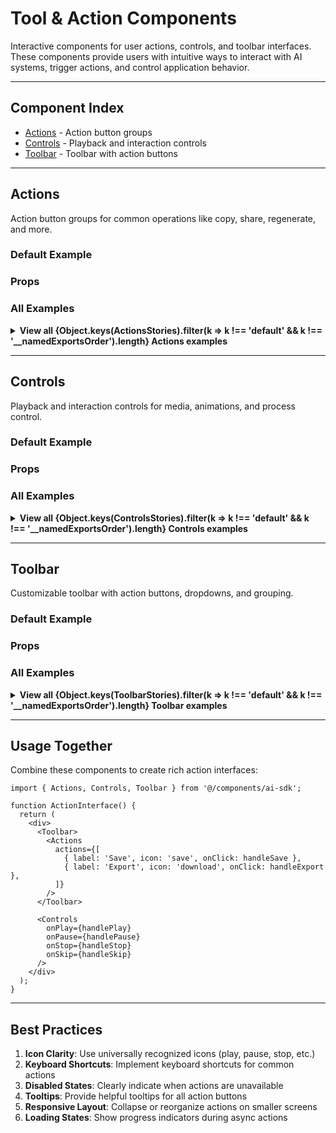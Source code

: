 
<Meta title="AI SDK/Tool & Action/Category Overview" />

# Tool & Action Components

Interactive components for user actions, controls, and toolbar interfaces. These components provide users with intuitive ways to interact with AI systems, trigger actions, and control application behavior.

---

## Component Index

- [Actions](#actions) - Action button groups
- [Controls](#controls) - Playback and interaction controls
- [Toolbar](#toolbar) - Toolbar with action buttons

---

<div id="actions" />

## Actions

Action button groups for common operations like copy, share, regenerate, and more.

### Default Example

<Canvas of={ActionsStories.Default} />

### Props

<ArgTypes of={ActionsStories} />

### All Examples

<details>
<summary>
  <strong>View all {Object.keys(ActionsStories).filter(k => k !== 'default' && k !== '__namedExportsOrder').length} Actions examples</strong>
</summary>

<div style={{ marginTop: '1rem' }}>

{Object.entries(ActionsStories)
  .filter(([key]) => key !== 'default' && key !== '__namedExportsOrder')
  .map(([storyName, story]) => (
    <div key={storyName} style={{ borderTop: '1px solid #e5e7eb', paddingTop: '1rem', marginTop: '1.5rem' }}>
      <h4 style={{ fontSize: '1.125rem', fontWeight: 600, marginBottom: '0.5rem' }}>
        {storyName.replace(/([A-Z])/g, ' $1').trim()}
      </h4>
      <Canvas of={story} />
    </div>
  ))
}

</div>

</details>

---

<div id="controls" />

## Controls

Playback and interaction controls for media, animations, and process control.

### Default Example

<Canvas of={ControlsStories.Default} />

### Props

<ArgTypes of={ControlsStories} />

### All Examples

<details>
<summary>
  <strong>View all {Object.keys(ControlsStories).filter(k => k !== 'default' && k !== '__namedExportsOrder').length} Controls examples</strong>
</summary>

<div style={{ marginTop: '1rem' }}>

{Object.entries(ControlsStories)
  .filter(([key]) => key !== 'default' && key !== '__namedExportsOrder')
  .map(([storyName, story]) => (
    <div key={storyName} style={{ borderTop: '1px solid #e5e7eb', paddingTop: '1rem', marginTop: '1.5rem' }}>
      <h4 style={{ fontSize: '1.125rem', fontWeight: 600, marginBottom: '0.5rem' }}>
        {storyName.replace(/([A-Z])/g, ' $1').trim()}
      </h4>
      <Canvas of={story} />
    </div>
  ))
}

</div>

</details>

---

<div id="toolbar" />

## Toolbar

Customizable toolbar with action buttons, dropdowns, and grouping.

### Default Example

<Canvas of={ToolbarStories.Default} />

### Props

<ArgTypes of={ToolbarStories} />

### All Examples

<details>
<summary>
  <strong>View all {Object.keys(ToolbarStories).filter(k => k !== 'default' && k !== '__namedExportsOrder').length} Toolbar examples</strong>
</summary>

<div style={{ marginTop: '1rem' }}>

{Object.entries(ToolbarStories)
  .filter(([key]) => key !== 'default' && key !== '__namedExportsOrder')
  .map(([storyName, story]) => (
    <div key={storyName} style={{ borderTop: '1px solid #e5e7eb', paddingTop: '1rem', marginTop: '1.5rem' }}>
      <h4 style={{ fontSize: '1.125rem', fontWeight: 600, marginBottom: '0.5rem' }}>
        {storyName.replace(/([A-Z])/g, ' $1').trim()}
      </h4>
      <Canvas of={story} />
    </div>
  ))
}

</div>

</details>

---

## Usage Together

Combine these components to create rich action interfaces:

```tsx
import { Actions, Controls, Toolbar } from '@/components/ai-sdk';

function ActionInterface() {
  return (
    <div>
      <Toolbar>
        <Actions
          actions={[
            { label: 'Save', icon: 'save', onClick: handleSave },
            { label: 'Export', icon: 'download', onClick: handleExport },
          ]}
        />
      </Toolbar>

      <Controls
        onPlay={handlePlay}
        onPause={handlePause}
        onStop={handleStop}
        onSkip={handleSkip}
      />
    </div>
  );
}
```

---

## Best Practices

1. **Icon Clarity**: Use universally recognized icons (play, pause, stop, etc.)
2. **Keyboard Shortcuts**: Implement keyboard shortcuts for common actions
3. **Disabled States**: Clearly indicate when actions are unavailable
4. **Tooltips**: Provide helpful tooltips for all action buttons
5. **Responsive Layout**: Collapse or reorganize actions on smaller screens
6. **Loading States**: Show progress indicators during async actions
